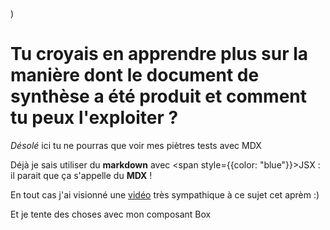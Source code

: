   <div style={{padding: 30, backgroundColor: 'tomato'}} />
)

# Tu croyais en apprendre plus sur la manière dont le document de synthèse a été produit et comment tu peux l'exploiter ?
_Désolé_ ici tu ne pourras que voir mes piètres tests avec MDX

Déjà je sais utiliser du **markdown** avec <span style={{color: "blue"}}>JSX</span> : il parait que ça s'appelle du **MDX** !

En tout cas j'ai visionné une [vidéo](https://www.youtube.com/watch?v=d2sQiI5NFAM) très sympathique à ce sujet cet aprèm :)

<Box> Et je tente des choses avec mon composant Box </Box>